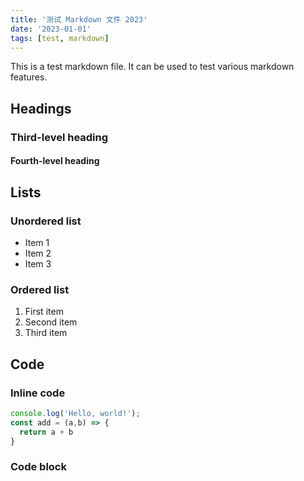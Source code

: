 ```yaml
---
title: '测试 Markdown 文件 2023'
date: '2023-01-01'
tags: [test, markdown]
---
```

This is a test markdown file. It can be used to test various markdown features.

## Headings

### Third-level heading

#### Fourth-level heading

## Lists

### Unordered list

- Item 1
- Item 2
- Item 3

### Ordered list

1. First item
2. Second item
3. Third item

## Code

### Inline code

```js
console.log('Hello, world!');
const add = (a,b) => {
  return a + b
}
```

### Code block

